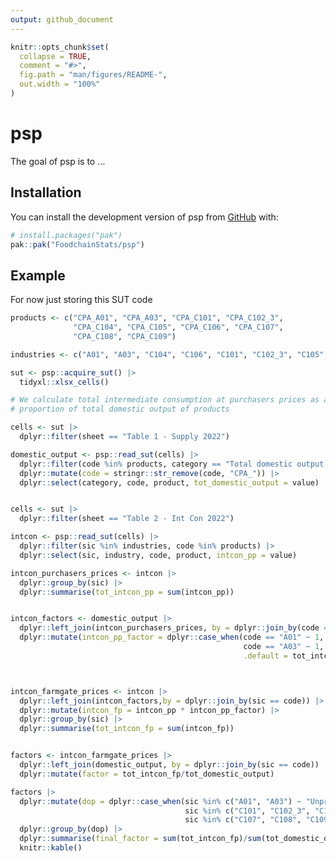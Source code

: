 ```yaml
---
output: github_document
---
```


<!-- README.md is generated from README.Rmd. Please edit that file -->

```r
knitr::opts_chunk$set(
  collapse = TRUE,
  comment = "#>",
  fig.path = "man/figures/README-",
  out.width = "100%"
)
```

# psp

<!-- badges: start -->
<!-- badges: end -->

The goal of psp is to ...

## Installation

You can install the development version of psp from [GitHub](https://github.com/) with:

``` r
# install.packages("pak")
pak::pak("FoodchainStats/psp")
```

## Example

For now just storing this SUT code

```r

products <- c("CPA_A01", "CPA_A03", "CPA_C101", "CPA_C102_3",
              "CPA_C104", "CPA_C105", "CPA_C106", "CPA_C107",
              "CPA_C108", "CPA_C109")

industries <- c("A01", "A03", "C104", "C106", "C101", "C102_3", "C105", "C109", "C107", "C108")

sut <- psp::acquire_sut() |> 
  tidyxl::xlsx_cells()

# We calculate total intermediate consumption at purchasers prices as a
# proportion of total domestic output of products

cells <- sut |> 
  dplyr::filter(sheet == "Table 1 - Supply 2022")

domestic_output <- psp::read_sut(cells) |> 
  dplyr::filter(code %in% products, category == "Total domestic output of products at basic prices") |> 
  dplyr::mutate(code = stringr::str_remove(code, "CPA_")) |> 
  dplyr::select(category, code, product, tot_domestic_output = value)


cells <- sut |> 
  dplyr::filter(sheet == "Table 2 - Int Con 2022")

intcon <- psp::read_sut(cells) |> 
  dplyr::filter(sic %in% industries, code %in% products) |> 
  dplyr::select(sic, industry, code, product, intcon_pp = value)

intcon_purchasers_prices <- intcon |> 
  dplyr::group_by(sic) |> 
  dplyr::summarise(tot_intcon_pp = sum(intcon_pp))


intcon_factors <- domestic_output |> 
  dplyr::left_join(intcon_purchasers_prices, by = dplyr::join_by(code == sic)) |> 
  dplyr::mutate(intcon_pp_factor = dplyr::case_when(code == "A01" ~ 1,
                                                    code == "A03" ~ 1,
                                                    .default = tot_intcon_pp/tot_domestic_output))



intcon_farmgate_prices <- intcon |> 
  dplyr::left_join(intcon_factors,by = dplyr::join_by(sic == code)) |> 
  dplyr::mutate(intcon_fp = intcon_pp * intcon_pp_factor) |> 
  dplyr::group_by(sic) |> 
  dplyr::summarise(tot_intcon_fp = sum(intcon_fp))


factors <- intcon_farmgate_prices |> 
  dplyr::left_join(domestic_output, by = dplyr::join_by(sic == code)) |> 
  dplyr::mutate(factor = tot_intcon_fp/tot_domestic_output)

factors |> 
  dplyr::mutate(dop = dplyr::case_when(sic %in% c("A01", "A03") ~ "Unprocessed",
                                       sic %in% c("C101", "C102_3", "C104", "C105", "C106", "C109") ~ "Lightly processed",
                                       sic %in% c("C107", "C108", "C109") ~ "Highly processed")) |> 
  dplyr::group_by(dop) |> 
  dplyr::summarise(final_factor = sum(tot_intcon_fp)/sum(tot_domestic_output)) |> 
  knitr::kable()


```

